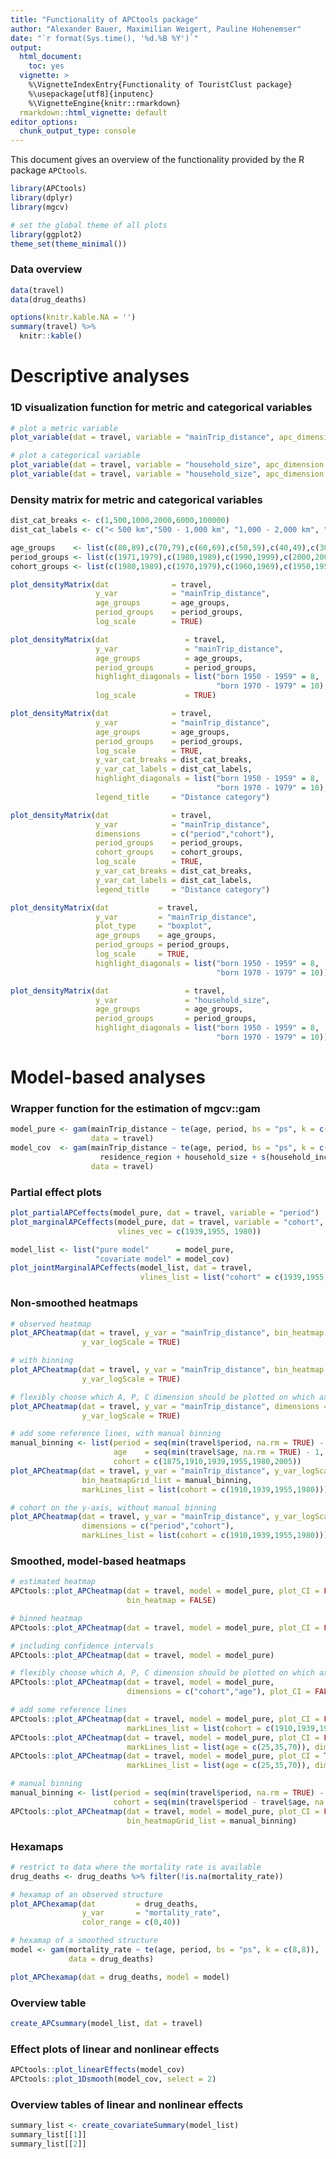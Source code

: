 ```yaml
---
title: "Functionality of APCtools package"
author: "Alexander Bauer, Maximilian Weigert, Pauline Hohenemser"
date: "`r format(Sys.time(), '%d.%B %Y')`"
output:
  html_document:
    toc: yes
  vignette: >
    %\VignetteIndexEntry{Functionality of TouristClust package}
    %\usepackage[utf8]{inputenc}
    %\VignetteEngine{knitr::rmarkdown}
  rmarkdown::html_vignette: default
editor_options:
  chunk_output_type: console
---
```


This document gives an overview of the functionality provided by the R package
`APCtools`.

```r
library(APCtools)
library(dplyr)
library(mgcv)

# set the global theme of all plots
library(ggplot2)
theme_set(theme_minimal())
```

### Data overview

```r
data(travel)
data(drug_deaths)

options(knitr.kable.NA = '')
summary(travel) %>% 
  knitr::kable()
```

# Descriptive analyses

### 1D visualization function for metric and categorical variables

```r
# plot a metric variable
plot_variable(dat = travel, variable = "mainTrip_distance", apc_dimension = "period", log_scale = TRUE)

# plot a categorical variable
plot_variable(dat = travel, variable = "household_size", apc_dimension = "period")
plot_variable(dat = travel, variable = "household_size", apc_dimension = "period", geomBar_position = "stack")
```

### Density matrix for metric and categorical variables

```r
dist_cat_breaks <- c(1,500,1000,2000,6000,100000)
dist_cat_labels <- c("< 500 km","500 - 1,000 km", "1,000 - 2,000 km", "2,000 - 6,000 km", "> 6,000 km")

age_groups    <- list(c(80,89),c(70,79),c(60,69),c(50,59),c(40,49),c(30,39),c(20,29))
period_groups <- list(c(1971,1979),c(1980,1989),c(1990,1999),c(2000,2009),c(2010,2018))
cohort_groups <- list(c(1980,1989),c(1970,1979),c(1960,1969),c(1950,1959),c(1940,1949),c(1930,1939),c(1920,1929))

plot_densityMatrix(dat              = travel,
                   y_var            = "mainTrip_distance",
                   age_groups       = age_groups,
                   period_groups    = period_groups,
                   log_scale        = TRUE)

plot_densityMatrix(dat                 = travel,
                   y_var               = "mainTrip_distance",
                   age_groups          = age_groups,
                   period_groups       = period_groups,
                   highlight_diagonals = list("born 1950 - 1959" = 8,
                                              "born 1970 - 1979" = 10),
                   log_scale           = TRUE)

plot_densityMatrix(dat              = travel,
                   y_var            = "mainTrip_distance",
                   age_groups       = age_groups,
                   period_groups    = period_groups,
                   log_scale        = TRUE,
                   y_var_cat_breaks = dist_cat_breaks,
                   y_var_cat_labels = dist_cat_labels,
                   highlight_diagonals = list("born 1950 - 1959" = 8,
                                              "born 1970 - 1979" = 10),
                   legend_title     = "Distance category")

plot_densityMatrix(dat              = travel,
                   y_var            = "mainTrip_distance",
                   dimensions       = c("period","cohort"),
                   period_groups    = period_groups,
                   cohort_groups    = cohort_groups,
                   log_scale        = TRUE,
                   y_var_cat_breaks = dist_cat_breaks,
                   y_var_cat_labels = dist_cat_labels,
                   legend_title     = "Distance category")
```


```r
plot_densityMatrix(dat           = travel,
                   y_var         = "mainTrip_distance",
                   plot_type     = "boxplot",
                   age_groups    = age_groups,
                   period_groups = period_groups,
                   log_scale     = TRUE,
                   highlight_diagonals = list("born 1950 - 1959" = 8,
                                              "born 1970 - 1979" = 10))
```


```r
plot_densityMatrix(dat                 = travel,
                   y_var               = "household_size",
                   age_groups          = age_groups,
                   period_groups       = period_groups,
                   highlight_diagonals = list("born 1950 - 1959" = 8,
                                              "born 1970 - 1979" = 10))
```


# Model-based analyses

### Wrapper function for the estimation of mgcv::gam

```r
model_pure <- gam(mainTrip_distance ~ te(age, period, bs = "ps", k = c(8,8)),
                  data = travel)
model_cov  <- gam(mainTrip_distance ~ te(age, period, bs = "ps", k = c(8,8)) +
                    residence_region + household_size + s(household_income),
                  data = travel)
```

### Partial effect plots

```r
plot_partialAPCeffects(model_pure, dat = travel, variable = "period")
plot_marginalAPCeffects(model_pure, dat = travel, variable = "cohort",
                        vlines_vec = c(1939,1955, 1980))

model_list <- list("pure model"      = model_pure,
                   "covariate model" = model_cov)
plot_jointMarginalAPCeffects(model_list, dat = travel,
                             vlines_list = list("cohort" = c(1939,1955, 1980)))
```

### Non-smoothed heatmaps

```r
# observed heatmap
plot_APCheatmap(dat = travel, y_var = "mainTrip_distance", bin_heatmap = FALSE,
                y_var_logScale = TRUE)

# with binning
plot_APCheatmap(dat = travel, y_var = "mainTrip_distance", bin_heatmap = TRUE,
                y_var_logScale = TRUE)

# flexibly choose which A, P, C dimension should be plotted on which axis
plot_APCheatmap(dat = travel, y_var = "mainTrip_distance", dimensions = c("cohort","age"),
                y_var_logScale = TRUE)

# add some reference lines, with manual binning
manual_binning <- list(period = seq(min(travel$period, na.rm = TRUE) - 1, max(travel$period, na.rm = TRUE), by = 5),
                       age    = seq(min(travel$age, na.rm = TRUE) - 1, max(travel$age, na.rm = TRUE), by = 5),
                       cohort = c(1875,1910,1939,1955,1980,2005))
plot_APCheatmap(dat = travel, y_var = "mainTrip_distance", y_var_logScale = TRUE,
                bin_heatmapGrid_list = manual_binning,
                markLines_list = list(cohort = c(1910,1939,1955,1980)))

# cohort on the y-axis, without manual binning
plot_APCheatmap(dat = travel, y_var = "mainTrip_distance", y_var_logScale = TRUE,
                dimensions = c("period","cohort"),
                markLines_list = list(cohort = c(1910,1939,1955,1980)))
```

### Smoothed, model-based heatmaps

```r
# estimated heatmap
APCtools::plot_APCheatmap(dat = travel, model = model_pure, plot_CI = FALSE,
                          bin_heatmap = FALSE)

# binned heatmap
APCtools::plot_APCheatmap(dat = travel, model = model_pure, plot_CI = FALSE)

# including confidence intervals
APCtools::plot_APCheatmap(dat = travel, model = model_pure)

# flexibly choose which A, P, C dimension should be plotted on which axis
APCtools::plot_APCheatmap(dat = travel, model = model_pure,
                          dimensions = c("cohort","age"), plot_CI = FALSE)

# add some reference lines
APCtools::plot_APCheatmap(dat = travel, model = model_pure, plot_CI = FALSE, bin_heatmap = FALSE,
                          markLines_list = list(cohort = c(1910,1939,1955,1980)))
APCtools::plot_APCheatmap(dat = travel, model = model_pure, plot_CI = FALSE, bin_heatmap = FALSE,
                          markLines_list = list(age = c(25,35,70)), dimensions = c("period","cohort"))
APCtools::plot_APCheatmap(dat = travel, model = model_pure, plot_CI = T, bin_heatmap = FALSE,
                          markLines_list = list(age = c(25,35,70)), dimensions = c("period","cohort"))

# manual binning
manual_binning <- list(period = seq(min(travel$period, na.rm = TRUE) - 1, max(travel$period, na.rm = TRUE), by = 5),
                       cohort = seq(min(travel$period - travel$age, na.rm = TRUE) - 1, max(travel$period - travel$age, na.rm = TRUE), by = 10))
APCtools::plot_APCheatmap(dat = travel, model = model_pure, plot_CI = FALSE,
                          bin_heatmapGrid_list = manual_binning)
```

### Hexamaps

```r
# restrict to data where the mortality rate is available
drug_deaths <- drug_deaths %>% filter(!is.na(mortality_rate))

# hexamap of an observed structure
plot_APChexamap(dat         = drug_deaths,
                y_var       = "mortality_rate",
                color_range = c(0,40))

# hexamap of a smoothed structure
model <- gam(mortality_rate ~ te(age, period, bs = "ps", k = c(8,8)),
             data = drug_deaths)

plot_APChexamap(dat = drug_deaths, model = model)
```

### Overview table

```r
create_APCsummary(model_list, dat = travel)
```

### Effect plots of linear and nonlinear effects

```r
APCtools::plot_linearEffects(model_cov)
APCtools::plot_1Dsmooth(model_cov, select = 2)
```

### Overview tables of linear and nonlinear effects

```r
summary_list <- create_covariateSummary(model_list)
summary_list[[1]]
summary_list[[2]]
```
